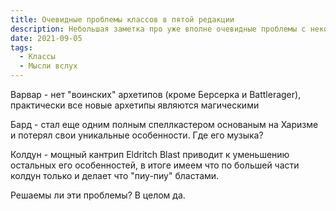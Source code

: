 ```yaml
---
title: Очевидные проблемы классов в пятой редакции
description: Небольшая заметка про уже вполне очевидные проблемы с некоторыми классами в пятой редакции
date: 2021-09-05
tags:
  - Классы
  - Мысли вслух
---
```


Варвар - нет "воинских" архетипов (кроме Берсерка и Battlerager), практически все новые архетипы являются магическими

Бард - стал еще одним полным спеллкастером основаным на Харизме и потерял свои уникальные особенности. Где его музыка?

Колдун - мощный кантрип Eldritch Blast приводит к уменьшению остальных его особенностей, в итоге имеем что по большей части колдун только и делает что "пиу-пиу" бластами.

Решаемы ли эти проблемы? В целом да.

